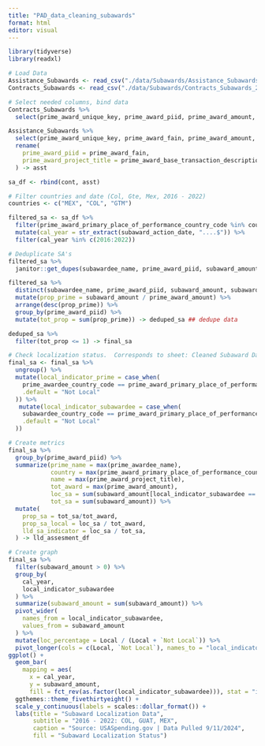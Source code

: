 ---
title: "PAD_data_cleaning_subawards"
format: html
editor: visual
---

```{r}
library(tidyverse)
library(readxl)
```

```{r}
# Load Data
Assistance_Subawards <- read_csv("./data/Subawards/Assistance_Subawards_2024-09-12_H02M24S51_1(in).csv") 
Contracts_Subawards <- read_csv("./data/Subawards/Contracts_Subawards_2024-09-12_H02M20S09_1(in).csv")
```

```{r}
# Select needed columns, bind data
Contracts_Subawards %>%
  select(prime_award_unique_key, prime_award_piid, prime_award_amount, prime_award_period_of_performance_start_date, prime_award_period_of_performance_current_end_date, prime_award_funding_agency_code, prime_awardee_uei, prime_awardee_name, prime_awardee_country_code, prime_awardee_business_types, prime_award_primary_place_of_performance_country_code, prime_award_project_title, subaward_type, subaward_amount, subaward_action_date_fiscal_year, subawardee_uei, subawardee_name, subawardee_country_code, subawardee_business_types, subaward_primary_place_of_performance_country_code, subaward_action_date, prime_award_base_action_date_fiscal_year) -> cont

Assistance_Subawards %>%
  select(prime_award_unique_key, prime_award_fain, prime_award_amount, prime_award_period_of_performance_start_date, prime_award_period_of_performance_current_end_date, prime_award_funding_agency_code, prime_awardee_uei, prime_awardee_name, prime_awardee_country_code, prime_awardee_business_types, prime_award_primary_place_of_performance_country_code, prime_award_base_transaction_description, subaward_type, subaward_amount, subaward_action_date_fiscal_year, subawardee_uei, subawardee_name, subawardee_country_code, subawardee_business_types, subaward_primary_place_of_performance_country_code, subaward_action_date, prime_award_base_action_date_fiscal_year) %>%
  rename(
    prime_award_piid = prime_award_fain,
    prime_award_project_title = prime_award_base_transaction_description
  ) -> asst

sa_df <- rbind(cont, asst)
```

```{r}
# Filter countries and date (Col, Gte, Mex, 2016 - 2022)
countries <- c("MEX", "COL", "GTM")

filtered_sa <- sa_df %>%
  filter(prime_award_primary_place_of_performance_country_code %in% countries) %>%
  mutate(cal_year = str_extract(subaward_action_date, "....$")) %>%
  filter(cal_year %in% c(2016:2022))
```

```{r}
# Deduplicate SA's
filtered_sa %>%
  janitor::get_dupes(subawardee_name, prime_award_piid, subaward_amount, subaward_action_date_fiscal_year) -> dupes ## list of dupes

filtered_sa %>%
  distinct(subawardee_name, prime_award_piid, subaward_amount, subaward_action_date_fiscal_year, .keep_all = T) %>%
  mutate(prop_prime = subaward_amount / prime_award_amount) %>%
  arrange(desc(prop_prime)) %>%
  group_by(prime_award_piid) %>%
  mutate(tot_prop = sum(prop_prime)) -> deduped_sa ## dedupe data

deduped_sa %>%
  filter(tot_prop <= 1) -> final_sa
```

```{r}
# Check localization status.  Corresponds to sheet: Cleaned Subaward Data 9.12.24
final_sa <- final_sa %>%
  ungroup() %>%
  mutate(local_indicator_prime = case_when(
    prime_awardee_country_code == prime_award_primary_place_of_performance_country_code ~ "Local",
    .default = "Not Local"
  )) %>%
   mutate(local_indicator_subawardee = case_when(
    subawardee_country_code == prime_award_primary_place_of_performance_country_code ~ "Local",
    .default = "Not Local"
  )) 
```

```{r}
# Create metrics 
final_sa %>%
  group_by(prime_award_piid) %>%
  summarize(prime_name = max(prime_awardee_name),
            country = max(prime_award_primary_place_of_performance_country_code),
            name = max(prime_award_project_title),
            tot_award = max(prime_award_amount),
            loc_sa = sum(subaward_amount[local_indicator_subawardee == "Local"]),
            tot_sa = sum(subaward_amount)) %>%
  mutate(
    prop_sa = tot_sa/tot_award,
    prop_sa_local = loc_sa / tot_award,
    lld_sa_indicator = loc_sa / tot_sa,
  ) -> lld_assesment_df
```

```{r}
# Create graph 
final_sa %>%
  filter(subaward_amount > 0) %>%
  group_by(
    cal_year, 
    local_indicator_subawardee
  ) %>%
  summarize(subaward_amount = sum(subaward_amount)) %>%
  pivot_wider(
    names_from = local_indicator_subawardee, 
    values_from = subaward_amount
  ) %>%
  mutate(loc_percentage = Local / (Local + `Not Local`)) %>%
  pivot_longer(cols = c(Local, `Not Local`), names_to = "local_indicator_subawardee", values_to = "subaward_amount") %>%
ggplot() +
  geom_bar(
    mapping = aes(
      x = cal_year, 
      y = subaward_amount, 
      fill = fct_rev(as.factor(local_indicator_subawardee))), stat = "identity") +
  ggthemes::theme_fivethirtyeight() +
  scale_y_continuous(labels = scales::dollar_format()) +
  labs(title = "Subaward Localization Data",
       subtitle = "2016 - 2022: COL, GUAT, MEX",
       caption = "Source: USASpending.gov | Data Pulled 9/11/2024",
       fill = "Subaward Localization Status") 
```
